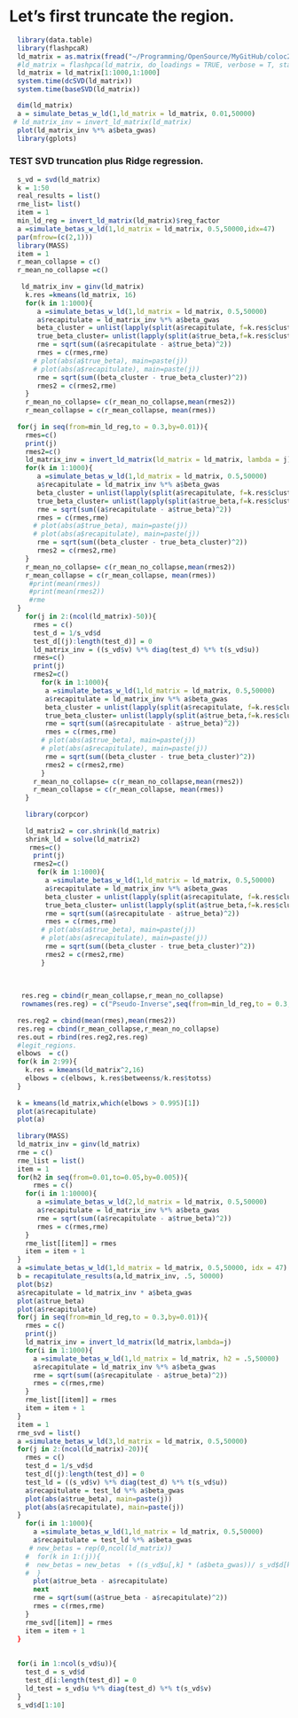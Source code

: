 # Let's first truncate the region.
```r
  library(data.table)
  library(flashpcaR)
  ld_matrix = as.matrix(fread("~/Programming/OpenSource/MyGitHub/coloc2sim/data_copyover/gwas_furin_region.ld", header=F))
  #ld_matrix = flashpca(ld_matrix, do_loadings = TRUE, verbose = T, stand="center", ndim=4580)
  ld_matrix = ld_matrix[1:1000,1:1000] 
  system.time(dcSVD(ld_matrix))
  system.time(baseSVD(ld_matrix))

  dim(ld_matrix)
  a = simulate_betas_w_ld(1,ld_matrix = ld_matrix, 0.01,50000)
 # ld_matrix_inv = invert_ld_matrix(ld_matrix)
  plot(ld_matrix_inv %*% a$beta_gwas)
  library(gplots)
```

### TEST SVD truncation plus Ridge regression.

```r
  s_vd = svd(ld_matrix)
  k = 1:50
  real_results = list()
  rme_list= list()
  item = 1
  min_ld_reg = invert_ld_matrix(ld_matrix)$reg_factor
  a =simulate_betas_w_ld(1,ld_matrix = ld_matrix, 0.5,50000,idx=47) 
  par(mfrow=(c(2,1)))
  library(MASS)
  item = 1
  r_mean_collapse = c()
  r_mean_no_collapse =c()
  
   ld_matrix_inv = ginv(ld_matrix)
    k.res =kmeans(ld_matrix, 16)
    for(k in 1:1000){
       a =simulate_betas_w_ld(1,ld_matrix = ld_matrix, 0.5,50000)
       a$recapitulate = ld_matrix_inv %*% a$beta_gwas
       beta_cluster = unlist(lapply(split(a$recapitulate, f=k.res$cluster),function(x){sum(x)}))
       true_beta_cluster= unlist(lapply(split(a$true_beta,f=k.res$cluster),function(x){sum(x)}))
       rme = sqrt(sum((a$recapitulate - a$true_beta)^2))
       rmes = c(rmes,rme)
      # plot(abs(a$true_beta), main=paste(j))
      # plot(abs(a$recapitulate), main=paste(j))
       rme = sqrt(sum((beta_cluster - true_beta_cluster)^2))
       rmes2 = c(rmes2,rme)
    }
    r_mean_no_collapse= c(r_mean_no_collapse,mean(rmes2))
    r_mean_collapse = c(r_mean_collapse, mean(rmes))
  
  for(j in seq(from=min_ld_reg,to = 0.3,by=0.01)){
    rmes=c()
    print(j)
    rmes2=c()
    ld_matrix_inv = invert_ld_matrix(ld_matrix = ld_matrix, lambda = j)
    for(k in 1:1000){
       a =simulate_betas_w_ld(1,ld_matrix = ld_matrix, 0.5,50000)
       a$recapitulate = ld_matrix_inv %*% a$beta_gwas
       beta_cluster = unlist(lapply(split(a$recapitulate, f=k.res$cluster),function(x){sum(x)}))
       true_beta_cluster= unlist(lapply(split(a$true_beta,f=k.res$cluster),function(x){sum(x)}))
       rme = sqrt(sum((a$recapitulate - a$true_beta)^2))
       rmes = c(rmes,rme)
      # plot(abs(a$true_beta), main=paste(j))
      # plot(abs(a$recapitulate), main=paste(j))
       rme = sqrt(sum((beta_cluster - true_beta_cluster)^2))
       rmes2 = c(rmes2,rme)
    }
    r_mean_no_collapse= c(r_mean_no_collapse,mean(rmes2))
    r_mean_collapse = c(r_mean_collapse, mean(rmes))
     #print(mean(rmes))
     #print(mean(rmes2))
     #rme
  }
    for(j in 2:(ncol(ld_matrix)-50)){
      rmes = c()
      test_d = 1/s_vd$d
      test_d[(j):length(test_d)] = 0
      ld_matrix_inv = ((s_vd$v) %*% diag(test_d) %*% t(s_vd$u)) 
      rmes=c()
      print(j)
      rmes2=c()
        for(k in 1:1000){
         a =simulate_betas_w_ld(1,ld_matrix = ld_matrix, 0.5,50000)
         a$recapitulate = ld_matrix_inv %*% a$beta_gwas
         beta_cluster = unlist(lapply(split(a$recapitulate, f=k.res$cluster),function(x){sum(x)}))
         true_beta_cluster= unlist(lapply(split(a$true_beta,f=k.res$cluster),function(x){sum(x)}))
         rme = sqrt(sum((a$recapitulate - a$true_beta)^2))
         rmes = c(rmes,rme)
        # plot(abs(a$true_beta), main=paste(j))
        # plot(abs(a$recapitulate), main=paste(j))
         rme = sqrt(sum((beta_cluster - true_beta_cluster)^2))
         rmes2 = c(rmes2,rme)
        }
      r_mean_no_collapse= c(r_mean_no_collapse,mean(rmes2))
      r_mean_collapse = c(r_mean_collapse, mean(rmes))
    } 
    
    library(corpcor)
   
    ld_matrix2 = cor.shrink(ld_matrix)
    shrink_ld = solve(ld_matrix2)
     rmes=c()
      print(j)
      rmes2=c()
       for(k in 1:1000){
         a =simulate_betas_w_ld(1,ld_matrix = ld_matrix, 0.5,50000)
         a$recapitulate = ld_matrix_inv %*% a$beta_gwas
         beta_cluster = unlist(lapply(split(a$recapitulate, f=k.res$cluster),function(x){sum(x)}))
         true_beta_cluster= unlist(lapply(split(a$true_beta,f=k.res$cluster),function(x){sum(x)}))
         rme = sqrt(sum((a$recapitulate - a$true_beta)^2))
         rmes = c(rmes,rme)
        # plot(abs(a$true_beta), main=paste(j))
        # plot(abs(a$recapitulate), main=paste(j))
         rme = sqrt(sum((beta_cluster - true_beta_cluster)^2))
         rmes2 = c(rmes2,rme)
        }
   
  
      
   res.reg = cbind(r_mean_collapse,r_mean_no_collapse)
   rownames(res.reg) = c("Pseudo-Inverse",seq(from=min_ld_reg,to = 0.3,by=0.01),2:(ncol(ld_matrix)-50))
    
  res.reg2 = cbind(mean(rmes),mean(rmes2))
  res.reg = cbind(r_mean_collapse,r_mean_no_collapse)
  res.out = rbind(res.reg2,res.reg)
  #legit_regions.
  elbows  = c() 
  for(k in 2:99){
    k.res = kmeans(ld_matrix^2,16)
    elbows = c(elbows, k.res$betweenss/k.res$totss)
  }
  
  k = kmeans(ld_matrix,which(elbows > 0.995)[1])
  plot(a$recapitulate)
  plot(a)
  
  library(MASS)
  ld_matrix_inv = ginv(ld_matrix)
  rme = c()
  rme_list = list()
  item = 1
  for(h2 in seq(from=0.01,to=0.05,by=0.005)){
      rmes = c() 
    for(i in 1:10000){
       a =simulate_betas_w_ld(2,ld_matrix = ld_matrix, 0.5,50000)   
       a$recapitulate = ld_matrix_inv %*% a$beta_gwas
       rme = sqrt(sum((a$recapitulate - a$true_beta)^2))
       rmes = c(rmes,rme)
    }
    rme_list[[item]] = rmes
    item = item + 1
  }
  a =simulate_betas_w_ld(1,ld_matrix = ld_matrix, 0.5,50000, idx = 47)   
  b = recapitulate_results(a,ld_matrix_inv, .5, 50000)
  plot(b$z)
  a$recapitulate = ld_matrix_inv * a$beta_gwas
  plot(a$true_beta)
  plot(a$recapitulate)
  for(j in seq(from=min_ld_reg,to = 0.3,by=0.01)){
    rmes = c()
    print(j)
    ld_matrix_inv = invert_ld_matrix(ld_matrix,lambda=j)
    for(i in 1:1000){
      a =simulate_betas_w_ld(1,ld_matrix = ld_matrix, h2 = .5,50000)
      a$recapitulate = ld_matrix_inv %*% a$beta_gwas
      rme = sqrt(sum((a$recapitulate - a$true_beta)^2))
      rmes = c(rmes,rme)
    }
    rme_list[[item]] = rmes
    item = item + 1
  }
  item = 1 
  rme_svd = list()
  a =simulate_betas_w_ld(3,ld_matrix = ld_matrix, 0.5,50000)
  for(j in 2:(ncol(ld_matrix)-20)){
    rmes = c()
    test_d = 1/s_vd$d
    test_d[(j):length(test_d)] = 0
    test_ld = ((s_vd$v) %*% diag(test_d) %*% t(s_vd$u)) 
    a$recapitulate = test_ld %*% a$beta_gwas
    plot(abs(a$true_beta), main=paste(j))
    plot(abs(a$recapitulate), main=paste(j))
  }
    for(i in 1:1000){
      a =simulate_betas_w_ld(1,ld_matrix = ld_matrix, 0.5,50000)
      a$recapitulate = test_ld %*% a$beta_gwas
     # new_betas = rep(0,ncol(ld_matrix))
    #  for(k in 1:(j)){
    #  new_betas = new_betas  + ((s_vd$u[,k] * (a$beta_gwas))/ s_vd$d[k]) * (s_vd$v[,k])
    #  }
      plot(a$true_beta - a$recapitulate)
      next
      rme = sqrt(sum((a$true_beta - a$recapitulate)^2))
      rmes = c(rmes,rme)
    }
    rme_svd[[item]] = rmes
    item = item + 1
  }
  
  
  for(i in 1:ncol(s_vd$u)){
    test_d = s_vd$d
    test_d[i:length(test_d)] = 0
    ld_test = s_vd$u %*% diag(test_d) %*% t(s_vd$v)
  }
  s_vd$d[1:10]
```
